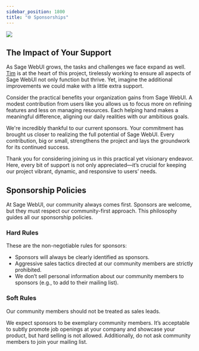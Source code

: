 ```yaml
---
sidebar_position: 1800
title: "🌐 Sponsorships"
---
```


[![](https://img.shields.io/static/v1?label=Sponsor&message=%E2%9D%A4&logo=GitHub&color=%23fe8e86)](https://github.com/sponsors/tjbck)

## The Impact of Your Support

As Sage WebUI grows, the tasks and challenges we face expand as well. [Tim](/team) is at the heart of this project, tirelessly working to ensure all aspects of Sage WebUI not only function but thrive. Yet, imagine the additional improvements we could make with a little extra support.

Consider the practical benefits your organization gains from Sage WebUI. A modest contribution from users like you allows us to focus more on refining features and less on managing resources. Each helping hand makes a meaningful difference, aligning our daily realities with our ambitious goals.

We're incredibly thankful to our current sponsors. Your commitment has brought us closer to realizing the full potential of Sage WebUI. Every contribution, big or small, strengthens the project and lays the groundwork for its continued success.

Thank you for considering joining us in this practical yet visionary endeavor. Here, every bit of support is not only appreciated—it’s crucial for keeping our project vibrant, dynamic, and responsive to users’ needs.

## Sponsorship Policies

At Sage WebUI, our community always comes first. Sponsors are welcome, but they must respect our community-first approach. This philosophy guides all our sponsorship policies.

### Hard Rules

These are the non-negotiable rules for sponsors:

- Sponsors will always be clearly identified as sponsors.
- Aggressive sales tactics directed at our community members are strictly prohibited.
- We don’t sell personal information about our community members to sponsors (e.g., to add to their mailing list).

### Soft Rules

Our community members should not be treated as sales leads.

We expect sponsors to be exemplary community members. It’s acceptable to subtly promote job openings at your company and showcase your product, but hard selling is not allowed. Additionally, do not ask community members to join your mailing list.
